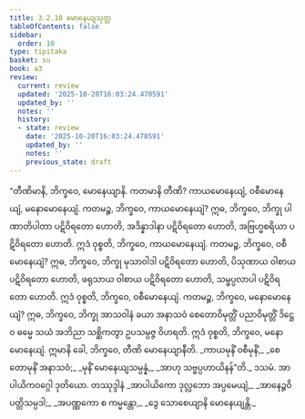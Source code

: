 ```yaml
---
title: 3.2.10 မောနေယျသုတ္တ
tableOfContents: false
sidebar:
  order: 10
type: tipitaka
basket: su
book: a3
review:
  current: review
  updated: '2025-10-20T16:03:24.470591'
  updated_by: ''
  notes: ''
  history:
  - state: review
    date: '2025-10-20T16:03:24.470591'
    updated_by: ''
    notes: ''
    previous_state: draft
---
```



<DynamicBreadcrumb />


<ReviewStatus review={frontmatter.review} showDetails={true} />

<HypothesisAnnotation frontmatter={frontmatter} />

<Division number="123" book="a3" e="ch" v="15" p="276">

<Paragraph number="953" book="a3">
“တီဏိမာနိ, ဘိက္ခဝေ, မောနေယျာနိ. ကတမာနိ တီဏိ? ကာယမောနေယျံ, ဝစီမောနေယျံ, မနောမောနေယျံ. ကတမဉ္စ, ဘိက္ခဝေ, ကာယမောနေယျံ? ဣဓ, ဘိက္ခဝေ, ဘိက္ခု ပါဏာတိပါတာ ပဋိဝိရတော ဟောတိ, အဒိန္နာဒါနာ ပဋိဝိရတော ဟောတိ, အဗြဟ္မစရိယာ ပဋိဝိရတော ဟောတိ. ဣဒံ ဝုစ္စတိ, ဘိက္ခဝေ, ကာယမောနေယျံ.
</Paragraph>

<Paragraph number="954" book="a3">
ကတမဉ္စ, ဘိက္ခဝေ, ဝစီမောနေယျံ? ဣဓ, ဘိက္ခဝေ, ဘိက္ခု မုသာဝါဒါ ပဋိဝိရတော ဟောတိ, ပိသုဏာယ ဝါစာယ ပဋိဝိရတော ဟောတိ, ဖရုသာယ ဝါစာယ ပဋိဝိရတော ဟောတိ, သမ္ဖပ္ပလာပါ ပဋိဝိရတော ဟောတိ. ဣဒံ ဝုစ္စတိ, ဘိက္ခဝေ, ဝစီမောနေယျံ.
</Paragraph>

<Paragraph number="955" book="a3">
ကတမဉ္စ, ဘိက္ခဝေ, မနောမောနေယျံ? ဣဓ, ဘိက္ခဝေ, ဘိက္ခု အာသဝါနံ ခယာ အနာသဝံ စေတောဝိမုတ္တိံ ပညာဝိမုတ္တိံ ဒိဋ္ဌေဝ ဓမ္မေ သယံ အဘိညာ သစ္ဆိကတွာ ဥပသမ္ပဇ္ဇ ဝိဟရတိ. ဣဒံ ဝုစ္စတိ, ဘိက္ခဝေ, မနောမောနေယျံ. ဣမာနိ ခေါ, ဘိက္ခဝေ, တီဏိ မောနေယျာနီတိ.
</Paragraph>

<Paragraph number="956" type="verses" book="a3">
_ကာယမုနိံ ဝစီမုနိံ,_  
_စေတောမုနိံ အနာသဝံ;_  
_မုနိံ မောနေယျသမ္ပန္နံ,_  
_အာဟု သဗ္ဗပ္ပဟာယိနန်”တိ._  


</Paragraph>
</Division>

<Paragraph number="957" type="center" book="a3">
ဒသမံ.



</Paragraph>

<Paragraph number="958" type="center" book="a3">
အာပါယိကဝဂ္ဂေါ ဒုတိယော.



</Paragraph>

<Paragraph number="959" type="center" book="a3">
တဿုဒ္ဒါနံ


</Paragraph>

<Paragraph number="960" type="verses" book="a3">
_အာပါယိကော ဒုလ္လဘော အပ္ပမေယျံ,_  
_အာနေဉ္ဇဝိပတ္တိသမ္ပဒါ;_  
_အပဏ္ဏကော စ ကမ္မန္တော,_  
_ဒွေ သောစေယျာနိ မောနေယျန္တိ._
</Paragraph>